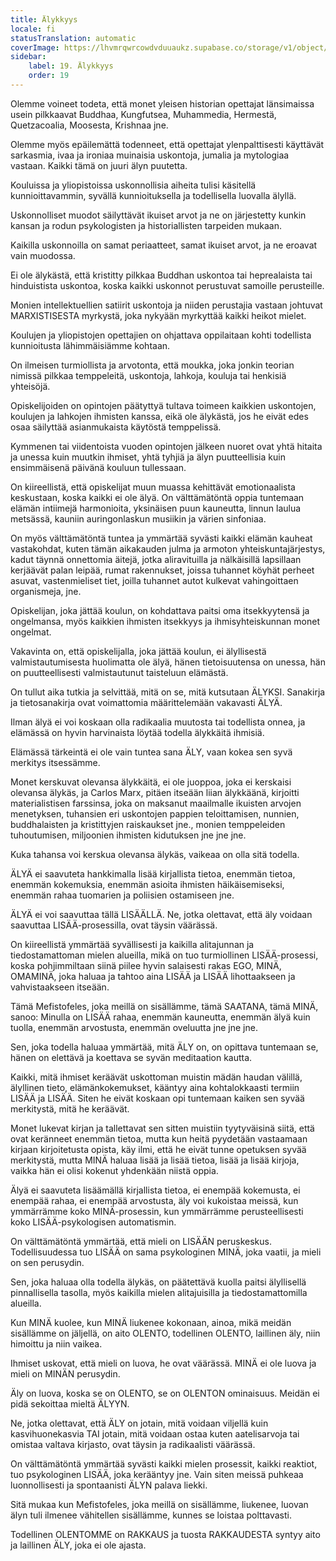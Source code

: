 ```yaml
---
title: Älykkyys
locale: fi
statusTranslation: automatic
coverImage: https://lhvmrqwrcowdvduuaukz.supabase.co/storage/v1/object/public/strapi-uploads/small_cover-educacion-fundamental.webp-2d51a7828a2b1309555be27f7e2a61a0.webp
sidebar:
    label: 19. Älykkyys
    order: 19
---
```

Olemme voineet todeta, että monet yleisen historian opettajat länsimaissa usein pilkkaavat Buddhaa, Kungfutsea, Muhammedia, Hermestä, Quetzacoalia, Moosesta, Krishnaa jne.

Olemme myös epäilemättä todenneet, että opettajat ylenpalttisesti käyttävät sarkasmia, ivaa ja ironiaa muinaisia uskontoja, jumalia ja mytologiaa vastaan. Kaikki tämä on juuri älyn puutetta.

Kouluissa ja yliopistoissa uskonnollisia aiheita tulisi käsitellä kunnioittavammin, syvällä kunnioituksella ja todellisella luovalla älyllä.

Uskonnolliset muodot säilyttävät ikuiset arvot ja ne on järjestetty kunkin kansan ja rodun psykologisten ja historiallisten tarpeiden mukaan.

Kaikilla uskonnoilla on samat periaatteet, samat ikuiset arvot, ja ne eroavat vain muodossa.

Ei ole älykästä, että kristitty pilkkaa Buddhan uskontoa tai heprealaista tai hinduistista uskontoa, koska kaikki uskonnot perustuvat samoille perusteille.

Monien intellektuellien satiirit uskontoja ja niiden perustajia vastaan johtuvat MARXISTISESTA myrkystä, joka nykyään myrkyttää kaikki heikot mielet.

Koulujen ja yliopistojen opettajien on ohjattava oppilaitaan kohti todellista kunnioitusta lähimmäisiämme kohtaan.

On ilmeisen turmiollista ja arvotonta, että moukka, joka jonkin teorian nimissä pilkkaa temppeleitä, uskontoja, lahkoja, kouluja tai henkisiä yhteisöjä.

Opiskelijoiden on opintojen päätyttyä tultava toimeen kaikkien uskontojen, koulujen ja lahkojen ihmisten kanssa, eikä ole älykästä, jos he eivät edes osaa säilyttää asianmukaista käytöstä temppelissä.

Kymmenen tai viidentoista vuoden opintojen jälkeen nuoret ovat yhtä hitaita ja unessa kuin muutkin ihmiset, yhtä tyhjiä ja älyn puutteellisia kuin ensimmäisenä päivänä kouluun tullessaan.

On kiireellistä, että opiskelijat muun muassa kehittävät emotionaalista keskustaan, koska kaikki ei ole älyä. On välttämätöntä oppia tuntemaan elämän intiimejä harmonioita, yksinäisen puun kauneutta, linnun laulua metsässä, kauniin auringonlaskun musiikin ja värien sinfoniaa.

On myös välttämätöntä tuntea ja ymmärtää syvästi kaikki elämän kauheat vastakohdat, kuten tämän aikakauden julma ja armoton yhteiskuntajärjestys, kadut täynnä onnettomia äitejä, jotka aliravituilla ja nälkäisillä lapsillaan kerjäävät palan leipää, rumat rakennukset, joissa tuhannet köyhät perheet asuvat, vastenmieliset tiet, joilla tuhannet autot kulkevat vahingoittaen organismeja, jne.

Opiskelijan, joka jättää koulun, on kohdattava paitsi oma itsekkyytensä ja ongelmansa, myös kaikkien ihmisten itsekkyys ja ihmisyhteiskunnan monet ongelmat.

Vakavinta on, että opiskelijalla, joka jättää koulun, ei älyllisestä valmistautumisesta huolimatta ole älyä, hänen tietoisuutensa on unessa, hän on puutteellisesti valmistautunut taisteluun elämästä.

On tullut aika tutkia ja selvittää, mitä on se, mitä kutsutaan ÄLYKSI. Sanakirja ja tietosanakirja ovat voimattomia määrittelemään vakavasti ÄLYÄ.

Ilman älyä ei voi koskaan olla radikaalia muutosta tai todellista onnea, ja elämässä on hyvin harvinaista löytää todella älykkäitä ihmisiä.

Elämässä tärkeintä ei ole vain tuntea sana ÄLY, vaan kokea sen syvä merkitys itsessämme.

Monet kerskuvat olevansa älykkäitä, ei ole juoppoa, joka ei kerskaisi olevansa älykäs, ja Carlos Marx, pitäen itseään liian älykkäänä, kirjoitti materialistisen farssinsa, joka on maksanut maailmalle ikuisten arvojen menetyksen, tuhansien eri uskontojen pappien teloittamisen, nunnien, buddhalaisten ja kristittyjen raiskaukset jne., monien temppeleiden tuhoutumisen, miljoonien ihmisten kidutuksen jne jne jne.

Kuka tahansa voi kerskua olevansa älykäs, vaikeaa on olla sitä todella.

ÄLYÄ ei saavuteta hankkimalla lisää kirjallista tietoa, enemmän tietoa, enemmän kokemuksia, enemmän asioita ihmisten häikäisemiseksi, enemmän rahaa tuomarien ja poliisien ostamiseen jne.

ÄLYÄ ei voi saavuttaa tällä LISÄÄLLÄ. Ne, jotka olettavat, että äly voidaan saavuttaa LISÄÄ-prosessilla, ovat täysin väärässä.

On kiireellistä ymmärtää syvällisesti ja kaikilla alitajunnan ja tiedostamattoman mielen alueilla, mikä on tuo turmiollinen LISÄÄ-prosessi, koska pohjimmiltaan siinä piilee hyvin salaisesti rakas EGO, MINÄ, OMAMINÄ, joka haluaa ja tahtoo aina LISÄÄ ja LISÄÄ lihottaakseen ja vahvistaakseen itseään.

Tämä Mefistofeles, joka meillä on sisällämme, tämä SAATANA, tämä MINÄ, sanoo: Minulla on LISÄÄ rahaa, enemmän kauneutta, enemmän älyä kuin tuolla, enemmän arvostusta, enemmän oveluutta jne jne jne.

Sen, joka todella haluaa ymmärtää, mitä ÄLY on, on opittava tuntemaan se, hänen on elettävä ja koettava se syvän meditaation kautta.

Kaikki, mitä ihmiset keräävät uskottoman muistin mädän haudan välillä, älyllinen tieto, elämänkokemukset, kääntyy aina kohtalokkaasti termiin LISÄÄ ja LISÄÄ. Siten he eivät koskaan opi tuntemaan kaiken sen syvää merkitystä, mitä he keräävät.

Monet lukevat kirjan ja tallettavat sen sitten muistiin tyytyväisinä siitä, että ovat keränneet enemmän tietoa, mutta kun heitä pyydetään vastaamaan kirjaan kirjoitetusta opista, käy ilmi, että he eivät tunne opetuksen syvää merkitystä, mutta MINÄ haluaa lisää ja lisää tietoa, lisää ja lisää kirjoja, vaikka hän ei olisi kokenut yhdenkään niistä oppia.

Älyä ei saavuteta lisäämällä kirjallista tietoa, ei enempää kokemusta, ei enempää rahaa, ei enempää arvostusta, äly voi kukoistaa meissä, kun ymmärrämme koko MINÄ-prosessin, kun ymmärrämme perusteellisesti koko LISÄÄ-psykologisen automatismin.

On välttämätöntä ymmärtää, että mieli on LISÄÄN peruskeskus. Todellisuudessa tuo LISÄÄ on sama psykologinen MINÄ, joka vaatii, ja mieli on sen perusydin.

Sen, joka haluaa olla todella älykäs, on päätettävä kuolla paitsi älyllisellä pinnallisella tasolla, myös kaikilla mielen alitajuisilla ja tiedostamattomilla alueilla.

Kun MINÄ kuolee, kun MINÄ liukenee kokonaan, ainoa, mikä meidän sisällämme on jäljellä, on aito OLENTO, todellinen OLENTO, laillinen äly, niin himoittu ja niin vaikea.

Ihmiset uskovat, että mieli on luova, he ovat väärässä. MINÄ ei ole luova ja mieli on MINÄN perusydin.

Äly on luova, koska se on OLENTO, se on OLENTON ominaisuus. Meidän ei pidä sekoittaa mieltä ÄLYYN.

Ne, jotka olettavat, että ÄLY on jotain, mitä voidaan viljellä kuin kasvihuonekasvia TAI jotain, mitä voidaan ostaa kuten aatelisarvoja tai omistaa valtava kirjasto, ovat täysin ja radikaalisti väärässä.

On välttämätöntä ymmärtää syvästi kaikki mielen prosessit, kaikki reaktiot, tuo psykologinen LISÄÄ, joka kerääntyy jne. Vain siten meissä puhkeaa luonnollisesti ja spontaanisti ÄLYN palava liekki.

Sitä mukaa kun Mefistofeles, joka meillä on sisällämme, liukenee, luovan älyn tuli ilmenee vähitellen sisällämme, kunnes se loistaa polttavasti.

Todellinen OLENTOMME on RAKKAUS ja tuosta RAKKAUDESTA syntyy aito ja laillinen ÄLY, joka ei ole ajasta.

